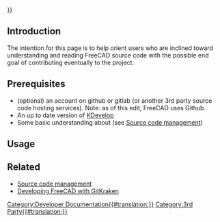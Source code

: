 <languages/>
{{UnfinishedDocu{{#translation:}}}}
<translate>

== Introduction == <!--T:1-->

<!--T:2-->
The intention for this page is to help orient users who are inclined toward understanding and reading FreeCAD source code with the possible end goal of contributing eventually to the project.

== Prerequisites == <!--T:3-->

<!--T:4-->
* (optional) an account on github or gitlab (or another 3rd party source code hosting services). Note: as of this edit, FreeCAD uses Github.
* An up to date version of [https://www.kdevelop.org/ KDevelop]
* Some basic understanding about {{incode|git}} (see [[Source_code_management|Source code management]])

== Usage == <!--T:5-->


== Related == <!--T:6-->

<!--T:7-->
* [[Source_code_management|Source code management]]
* [[Developing_FreeCAD_with_GitKraken|Developing FreeCAD with GitKraken]]

</translate>
[[Category:Developer Documentation{{#translation:}}]]
[[Category:3rd Party{{#translation:}}]]